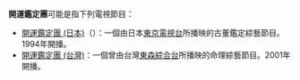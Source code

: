 '''開運鑑定團'''可能是指下列電視節目：

* [[開運鑑定團_(日本)|開運鑑定團 (日本)]]（{{lang|ja|開運!なんでも鑑定団}}）：一個由日本[[東京電視台|東京電視台]]所播映的古董鑑定綜藝節目。1994年開播。
* [[開運鑑定團_(台灣)|開運鑑定團 (台灣)]]：一個曾由台灣[[東森綜合台|東森綜合台]]所播映的命理綜藝節目。2001年開播。

{{disambig|cat=五字消歧義}}